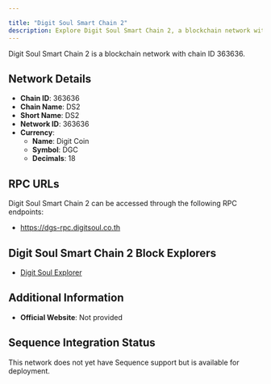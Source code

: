 ```yaml
---

title: "Digit Soul Smart Chain 2"
description: Explore Digit Soul Smart Chain 2, a blockchain network with chain ID 363636. Learn about its native currency, Digit Coin, and how to interact with the network.
---
```




Digit Soul Smart Chain 2 is a blockchain network with chain ID 363636.

## Network Details

- **Chain ID**: 363636
- **Chain Name**: DS2
- **Short Name**: DS2
- **Network ID**: 363636
- **Currency**: 
  - **Name**: Digit Coin
  - **Symbol**: DGC
  - **Decimals**: 18

## RPC URLs

Digit Soul Smart Chain 2 can be accessed through the following RPC endpoints:

- https://dgs-rpc.digitsoul.co.th

## Digit Soul Smart Chain 2 Block Explorers

- [Digit Soul Explorer](https://dgs-exp.digitsoul.co.th)

## Additional Information

- **Official Website**: Not provided

## Sequence Integration Status

This network does not yet have Sequence support but is available for deployment.

